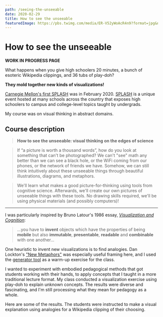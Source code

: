 ```yaml
---
path: /seeing-the-unseeable
date: 2020-02-29
title: How to see the unseeable
featuredImage: https://pbs.twimg.com/media/ER-V52yWoAcR4n9?format=jpg&name=small
---
```


# How to see the unseeable

**WORK IN PROGRESS PAGE**

What happens when you give high schoolers 20 minutes, a bunch of esoteric Wikipedia clippings, and 36 tubs of play-doh?

**They mold together new kinds of visualizations!**

[Carnegie Mellon's first SPLASH](https://cmusplash.learningu.org/) was in February 2020. [SPLASH](https://www.learningu.org/current-programs/)
is a unique event hosted at many schools across the country that exposes high
schoolers to campus and college-level topics taught by undergrads.

My course was on visual thinking in abstract domains.

## Course description

> **How to see the unseeable: visual thinking on the edges of science**

> If “a picture is worth a thousand words”, how do you look at something that can't be photographed? We can't "see" math any better than we can see a black hole, or the WiFi coming from our phones, or the network of friends we have. Somehow, we can still think intuitively about these unseeable things through beautiful illustrations, diagrams, and metaphors.

> We'll learn what makes a good picture-for-thinking using tools from cognitive science. Afterwards, we'll create our own pictures of unseeable things with these tools. No drawing skills required, we'll be using physical materials (and possibly computers)!

---

I was particularly inspired by Bruno Latour's 1986 essay, [_Visualization and Cognition_](http://www.bruno-latour.fr/sites/default/files/21-DRAWING-THINGS-TOGETHER-GB.pdf):

> ...you have to **invent** objects which have the properties of being **mobile** but also **immutable**, **presentable**, **readable** and **combinable** with one another...

One heuristic to invent new visualizations is to find analogies. Dan Lockton's ["New Metaphors"](https://newmetaphors.com/) was especially useful framing here, and I used the [generator tool](http://imaginari.es/new-metaphors/) as a warm-up exercise for the class.

I wanted to experiment with embodied pedagogical methods that got students working with their hands, to apply concepts that I taught in a more traditional lecture format. My class conducted a visualization exercise using play-doh to explain unknown concepts. The results were diverse and fascinating, and I'm still processing what they mean for pedagogy as a whole.

Here are some of the results. The students were instructed to make a visual explanation using analogies for a Wikipedia clipping of their choosing.

<Tweet
  tweetLink="https://twitter.com/maxkriegers/status/1233874799711092736"
  hideConversation
/>

<Tweet
  tweetLink="https://twitter.com/maxkriegers/status/1233874801896370176"
  hideConversation
/>

<Tweet
  tweetLink="https://twitter.com/maxkriegers/status/1233874804886904832"
  hideConversation
/>

<Tweet
  tweetLink="https://twitter.com/maxkriegers/status/1233874806635991040"
  hideConversation
/>

<Tweet
  tweetLink="https://twitter.com/maxkriegers/status/1233874808347205632"
  hideConversation
/>

<Tweet
  tweetLink="https://twitter.com/maxkriegers/status/1233874810704465922"
  hideConversation
/>
